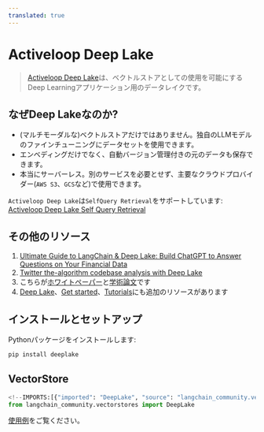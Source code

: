 ```yaml
---
translated: true
---
```


# Activeloop Deep Lake

>[Activeloop Deep Lake](https://docs.activeloop.ai/)は、ベクトルストアとしての使用を可能にするDeep Learningアプリケーション用のデータレイクです。

## なぜDeep Lakeなのか?

- (マルチモーダルな)ベクトルストアだけではありません。独自のLLMモデルのファインチューニングにデータセットを使用できます。
- エンベディングだけでなく、自動バージョン管理付きの元のデータも保存できます。
- 本当にサーバーレス。別のサービスを必要とせず、主要なクラウドプロバイダー(`AWS S3`、`GCS`など)で使用できます。

`Activeloop Deep Lake`は`SelfQuery Retrieval`をサポートしています:
[Activeloop Deep Lake Self Query Retrieval](/docs/integrations/retrievers/self_query/activeloop_deeplake_self_query)

## その他のリソース

1. [Ultimate Guide to LangChain & Deep Lake: Build ChatGPT to Answer Questions on Your Financial Data](https://www.activeloop.ai/resources/ultimate-guide-to-lang-chain-deep-lake-build-chat-gpt-to-answer-questions-on-your-financial-data/)
2. [Twitter the-algorithm codebase analysis with Deep Lake](https://github.com/langchain-ai/langchain/blob/master/cookbook/twitter-the-algorithm-analysis-deeplake.ipynb)
3. こちらが[ホワイトペーパー](https://www.deeplake.ai/whitepaper)と[学術論文](https://arxiv.org/pdf/2209.10785.pdf)です
4. [Deep Lake](https://github.com/activeloopai/deeplake)、[Get started](https://docs.activeloop.ai/getting-started)、[Tutorials](https://docs.activeloop.ai/hub-tutorials)にも追加のリソースがあります

## インストールとセットアップ

Pythonパッケージをインストールします:

```bash
pip install deeplake
```

## VectorStore

```python
<!--IMPORTS:[{"imported": "DeepLake", "source": "langchain_community.vectorstores", "docs": "https://api.python.langchain.com/en/latest/vectorstores/langchain_community.vectorstores.deeplake.DeepLake.html", "title": "Activeloop Deep Lake"}]-->
from langchain_community.vectorstores import DeepLake
```

[使用例](/docs/integrations/vectorstores/activeloop_deeplake)をご覧ください。
